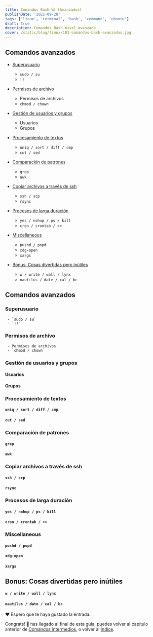 ```yaml
---
title: Comandos Bash 💻 (Avanzados)
publishDate: '2021-09-28'
tags: ['linux', 'terminal', 'bash', 'command', 'ubuntu']
draft: true
description: Comandos Bash nivel avanzado
cover: /static/blog/linux/101-comandos-bash-avanzados.jpg
---
```


<section>

## Comandos avanzados

- [Superusuario](/blog/linux/101-comandos-bash-avanzados/#superusuario)
  - `sudo / su`
  - `!!`
- [Permisos de archivo](/blog/linux/101-comandos-bash-avanzados/#permisos)
  - Permisos de archivos
  - `chmod / chown`
- [Gestión de usuarios y grupos](/blog/linux/101-comandos-bash-avanzados/#gestion)
  - Usuarios
  - Grupos
- [Procesamiento de textos](/blog/linux/101-comandos-bash-avanzados/#texto)
  - `uniq / sort / diff / cmp`
  - `cut / sed`
- [Comparación de patrones](/blog/linux/101-comandos-bash-avanzados/#patrones)
  - `grep`
  - `awk`
- [Copiar archivos a través de ssh](/blog/linux/101-comandos-bash-avanzados/#ssh)
  - `ssh / scp`
  - `rsync`
- [Procesos de larga duración](/blog/linux/101-comandos-bash-avanzados/#procesos-largos)
  - `yes / nohup / ps / kill`
  - `cron / crontab / >>`
- [Miscellaneous](/blog/linux/101-comandos-bash-avanzados/#misc-avanzados)

  - `pushd / popd`
  - `xdg-open`
  - `xargs`

- [Bonus: Cosas divertidas pero inútiles](/blog/linux/101-comandos-bash-avanzados/#cosas-divertidas)
  - `w / write / wall / lynx`
  - `nautilus / date / cal / bc`

</section>

<section id="avanzados">

## Comandos avanzados

<article id="superusuario">

### Superusuario

     - `sudo / su`
     - `!!`

</article>
<article id="permisos">

### Permisos de archivo

     - Permisos de archivos
     - `chmod / chown`

</article>
<article id="gestion">

### Gestión de usuarios y grupos

#### Usuarios

#### Grupos

</article>
<article id="texto">

### Procesamiento de textos

#### `uniq / sort / diff / cmp`

#### `cut / sed`

</article>
<article id="patrones">

### Comparación de patrones

#### `grep`

#### `awk`

</article>
<article id="ssh">

### Copiar archivos a través de ssh

#### `ssh / scp`

#### `rsync`

</article>
<article id="procesos-largos">

### Procesos de larga duración

#### `yes / nohup / ps / kill`

#### `cron / crontab / >>`

</article>
<article id="misc-avanzados">

### Miscellaneous

#### `pushd / popd`

#### `xdg-open`

#### `xargs`

</article>

</section>

<section id="cosas-divertidas">

## Bonus: Cosas divertidas pero inútiles

#### `w / write / wall / lynx`

#### `nautilus / date / cal / bc`

</section>

❤️ Espero que te haya gustado la entrada.

Congrats! 🎊 has llegado al final de esta guía, puedes volver al capítulo anterior de [Comandos Intermedios](/blog/linux/101-comandos-bash-intermedios), o volver al [Índice](/blog/linux/101-comandos-bash).
